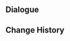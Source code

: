 {{Genius Invokation TCG Stage
| title = Emilie: Friendly
| type = Friendly Fracas
| group = Invitation Board
| character = Emilie
| requirement = 1
|introduction = "Thank you for this invitation. It'll be an honor to see your card-playing skills." <br>Hint: Emilie's deck focuses on Summons and Burning reactions, and is geared towards triggering Burning reactions to deal significant damage.
|objective_1  = Achieve victory
|reward_1     = Emilie*1
|objective_2  = Achieve victory within 6 rounds
|reward_2     = Marcotte Sillage*1
|objective_3  = Achieve victory with characters defeated less than twice during the battle
|reward_3     = Marcotte Sillage*1
|lineup       = Emilie;Klee;Baizhu
|action       = Marcotte Sillage;Marcotte Sillage;Controlled Directional Blast;Controlled Directional Blast;Parametric Transformer;Parametric Transformer;The Bestest Travel Companion!;The Bestest Travel Companion!;Ultimate Surfing Buddy!;Ultimate Surfing Buddy!;Hot Spring O'Clock;Hot Spring O'Clock;Laurel Coronet;Laurel Coronet;Iron Tongue Tian;Iron Tongue Tian;Liu Su;Liu Su;Chang the Ninth;Chang the Ninth;Dunyarzad;Dunyarzad;Strategize;Strategize;Starsigns;Starsigns;When the Crane Returned;When the Crane Returned;Changing Shifts;Changing Shifts
}}
==Dialogue==
{{Transclude|Genius Invokation TCG/Stage/Emilie|Friendly Fracas}}
==Change History==
{{Change History|5.5}}